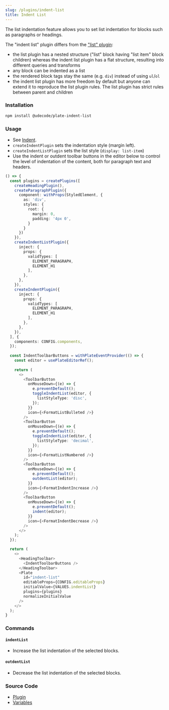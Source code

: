 ```yaml
---
slug: /plugins/indent-list
title: Indent List
---
```


The list indentation feature allows you to set list indentation for blocks such as paragraphs or headings.

The "indent list" plugin differs from the ["list" plugin](/docs/plugins/list):
- the list plugin has a nested structure ("list" block having "list item" block children) whereas 
the indent list plugin has a flat structure, resulting into different queries and transforms
- any block can be indented as a list
- the rendered block tags stay the same (e.g. `div`) instead of using `ul`/`ol`
- the indent list plugin has more freedom by default but anyone can extend it to reproduce the list plugin rules. 
The list plugin has strict rules between parent and children   

### Installation

```bash npm2yarn
npm install @udecode/plate-indent-list
```

### Usage

- See [Indent](/docs/plugins/indent).
- `createIndentPlugin` sets the indentation style (margin left).
- `createIndentListPlugin` sets the list style (`display: list-item`)
- Use the indent or outdent toolbar buttons in the editor below to control the level of indentation of the content, both for paragraph text and headers.

```ts live
() => {
  const plugins = createPlugins([
    createHeadingPlugin(),
    createParagraphPlugin({
      component: withProps(StyledElement, {
        as: 'div',
        styles: {
          root: {
            margin: 0,
            padding: '4px 0',
          }
        }
      })
    }),
    createIndentListPlugin({
      inject: {
        props: {
          validTypes: [
            ELEMENT_PARAGRAPH,
            ELEMENT_H1
          ],
        },
      },
    }),
    createIndentPlugin({
      inject: {
        props: {
          validTypes: [
            ELEMENT_PARAGRAPH,
            ELEMENT_H1
          ],
        },
      },
    }),
  ], {
    components: CONFIG.components,
  });
  
  const IndentToolbarButtons = withPlateEventProvider(() => {
    const editor = usePlateEditorRef();
  
    return (
      <>
        <ToolbarButton
          onMouseDown={(e) => {
            e.preventDefault();
            toggleIndentList(editor, {
              listStyleType: 'disc',
            });
          }}
          icon={<FormatListBulleted />}
        />
        <ToolbarButton
          onMouseDown={(e) => {
            e.preventDefault();
            toggleIndentList(editor, {
              listStyleType: 'decimal',
            });
          }}
          icon={<FormatListNumbered />}
        />
        <ToolbarButton
          onMouseDown={(e) => {
            e.preventDefault();
            outdentList(editor);
          }}
          icon={<FormatIndentIncrease />}
        />
        <ToolbarButton
          onMouseDown={(e) => {
            e.preventDefault();
            indent(editor);
          }}
          icon={<FormatIndentDecrease />}
        />
      </>
    );
  });

  return (
    <>
      <HeadingToolbar>
        <IndentToolbarButtons />
      </HeadingToolbar>
      <Plate
        id="indent-list"
        editableProps={CONFIG.editableProps}
        initialValue={VALUES.indentList}
        plugins={plugins}
        normalizeInitialValue
      />
    </>
  );
}
```

### Commands

#### `indentList`

- Increase the list indentation of the selected blocks.

#### `outdentList`

- Decrease the list indentation of the selected blocks.

### Source Code

- [Plugin](https://github.com/udecode/plate/blob/main/packages/nodes/indent-list/src/createIndentListPlugin.ts)
- [Variables](https://github.com/udecode/plate/blob/main/docs/src/live/live.tsx)
